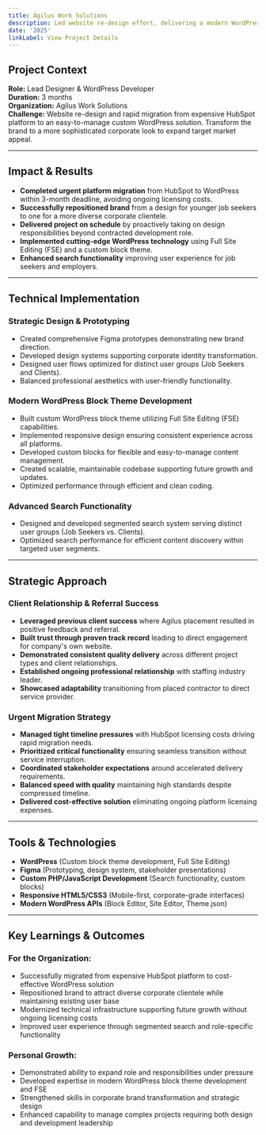 ```yaml
---
title: Agilus Work Solutions
description: Led website re-design effort, delivering a modern WordPress block theme with custom search functionality and comprehensive brand repositioning through strategic design initiative.
date: '2025'
linkLabel: View Project Details
---
```


## Project Context

**Role:** Lead Designer & WordPress Developer  
**Duration:** 3 months  
**Organization:** Agilus Work Solutions  
**Challenge:** Website re-design and rapid migration from expensive HubSpot platform to an easy-to-manage custom WordPress solution. Transform the brand to a more sophisticated corporate look to expand target market appeal.

---

## Impact & Results

- **Completed urgent platform migration** from HubSpot to WordPress within 3-month deadline, avoiding ongoing licensing costs.
- **Successfully repositioned brand** from a design for younger job seekers to one for a more diverse corporate clientele.
- **Delivered project on schedule** by proactively taking on design responsibilities beyond contracted development role.
- **Implemented cutting-edge WordPress technology** using Full Site Editing (FSE) and a custom block theme.
- **Enhanced search functionality** improving user experience for job seekers and employers.

---

## Technical Implementation

### Strategic Design & Prototyping

- Created comprehensive Figma prototypes demonstrating new brand direction.
- Developed design systems supporting corporate identity transformation.
- Designed user flows optimized for distinct user groups (Job Seekers and Clients).
- Balanced professional aesthetics with user-friendly functionality.

### Modern WordPress Block Theme Development

- Built custom WordPress block theme utilizing Full Site Editing (FSE) capabilities.
- Implemented responsive design ensuring consistent experience across all platforms.
- Developed custom blocks for flexible and easy-to-manage content management.
- Created scalable, maintainable codebase supporting future growth and updates.
- Optimized performance through efficient and clean coding.

### Advanced Search Functionality

- Designed and developed segmented search system serving distinct user groups (Job Seekers vs. Clients).
- Optimized search performance for efficient content discovery within targeted user segments.

---

## Strategic Approach

### Client Relationship & Referral Success

- **Leveraged previous client success** where Agilus placement resulted in positive feedback and referral.
- **Built trust through proven track record** leading to direct engagement for company's own website.
- **Demonstrated consistent quality delivery** across different project types and client relationships.
- **Established ongoing professional relationship** with staffing industry leader.
- **Showcased adaptability** transitioning from placed contractor to direct service provider.

### Urgent Migration Strategy

- **Managed tight timeline pressures** with HubSpot licensing costs driving rapid migration needs.
- **Prioritized critical functionality** ensuring seamless transition without service interruption.
- **Coordinated stakeholder expectations** around accelerated delivery requirements.
- **Balanced speed with quality** maintaining high standards despite compressed timeline.
- **Delivered cost-effective solution** eliminating ongoing platform licensing expenses.

---

## Tools & Technologies

- **WordPress** (Custom block theme development, Full Site Editing)
- **Figma** (Prototyping, design system, stakeholder presentations)
- **Custom PHP/JavaScript Development** (Search functionality, custom blocks)
- **Responsive HTML5/CSS3** (Mobile-first, corporate-grade interfaces)
- **Modern WordPress APIs** (Block Editor, Site Editor, Theme.json)

---

## Key Learnings & Outcomes

### For the Organization:

- Successfully migrated from expensive HubSpot platform to cost-effective WordPress solution
- Repositioned brand to attract diverse corporate clientele while maintaining existing user base
- Modernized technical infrastructure supporting future growth without ongoing licensing costs
- Improved user experience through segmented search and role-specific functionality

### Personal Growth:

- Demonstrated ability to expand role and responsibilities under pressure
- Developed expertise in modern WordPress block theme development and FSE
- Strengthened skills in corporate brand transformation and strategic design
- Enhanced capability to manage complex projects requiring both design and development leadership
